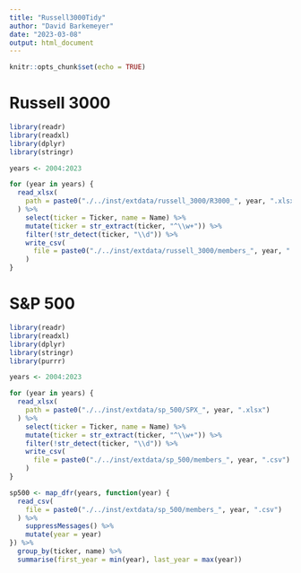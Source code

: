```yaml
---
title: "Russell3000Tidy"
author: "David Barkemeyer"
date: "2023-03-08"
output: html_document
---
```


```r
knitr::opts_chunk$set(echo = TRUE)
```

# Russell 3000

```r
library(readr)
library(readxl)
library(dplyr)
library(stringr)

years <- 2004:2023

for (year in years) {
  read_xlsx(
    path = paste0("./../inst/extdata/russell_3000/R3000_", year, ".xlsx")
  ) %>%
    select(ticker = Ticker, name = Name) %>%
    mutate(ticker = str_extract(ticker, "^\\w+")) %>%
    filter(!str_detect(ticker, "\\d")) %>%
    write_csv(
      file = paste0("./../inst/extdata/russell_3000/members_", year, ".csv")
    )
}
```

# S&P 500

```r
library(readr)
library(readxl)
library(dplyr)
library(stringr)
library(purrr)

years <- 2004:2023

for (year in years) {
  read_xlsx(
    path = paste0("./../inst/extdata/sp_500/SPX_", year, ".xlsx")
  ) %>%
    select(ticker = Ticker, name = Name) %>%
    mutate(ticker = str_extract(ticker, "^\\w+")) %>%
    filter(!str_detect(ticker, "\\d")) %>%
    write_csv(
      file = paste0("./../inst/extdata/sp_500/members_", year, ".csv")
    )
}

sp500 <- map_dfr(years, function(year) {
  read_csv(
    file = paste0("./../inst/extdata/sp_500/members_", year, ".csv")
  ) %>% 
    suppressMessages() %>%
    mutate(year = year)
}) %>%
  group_by(ticker, name) %>%
  summarise(first_year = min(year), last_year = max(year))
```
